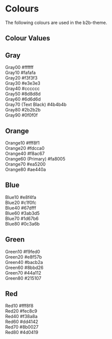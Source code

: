 
# Colours

The following colours are used in the b2b-theme.

## Colour Values

<div style={{ padding: '0.5rem 1rem', fontFamily: 'Inter' }}>
  <h2>Gray</h2>
  <div style={{ display: 'inline-block', width: '260px' }}>
    <div
      style={{
        background: '#ffffff',
        color: 'black',
        padding: '8px',
        display: 'flex',
        justifyContent: 'space-between',
      }}
    >
      <span>Gray00</span>
      <span>#ffffff</span>
    </div>
    <div
      style={{
        background: '#fafafa',
        color: 'black',
        padding: '8px',
        display: 'flex',
        justifyContent: 'space-between',
      }}
    >
      <span>Gray10</span>
      <span>#fafafa</span>
    </div>
    <div
      style={{
        background: '#f3f3f3',
        color: 'black',
        padding: '8px',
        display: 'flex',
        justifyContent: 'space-between',
      }}
    >
      <span>Gray20</span>
      <span>#f3f3f3</span>
    </div>
    <div
      style={{
        background: '#e3e3e3',
        color: 'black',
        padding: '8px',
        display: 'flex',
        justifyContent: 'space-between',
      }}
    >
      <span>Gray30</span>
      <span>#e3e3e3</span>
    </div>
    <div
      style={{
        background: '#cccccc',
        color: 'black',
        padding: '8px',
        display: 'flex',
        justifyContent: 'space-between',
      }}
    >
      <span>Gray40</span>
      <span>#cccccc</span>
    </div>
    <div
      style={{
        background: '#8d8d8d',
        color: 'white',
        padding: '8px',
        display: 'flex',
        justifyContent: 'space-between',
      }}
    >
      <span>Gray50</span>
      <span>#8d8d8d</span>
    </div>
    <div
      style={{
        background: '#6d6d6d',
        color: 'white',
        padding: '8px',
        display: 'flex',
        justifyContent: 'space-between',
      }}
    >
      <span>Gray60</span>
      <span>#6d6d6d</span>
    </div>
    <div
      style={{
        background: '#4b4b4b',
        color: 'white',
        padding: '8px',
        display: 'flex',
        justifyContent: 'space-between',
      }}
    >
      <span>Gray70 (Text Black)</span>
      <span>#4b4b4b</span>
    </div>
    <div
      style={{
        background: '#2b2b2b',
        color: 'white',
        padding: '8px',
        display: 'flex',
        justifyContent: 'space-between',
      }}
    >
      <span>Gray80</span>
      <span>#2b2b2b</span>
    </div>
    <div
      style={{
        background: '#0f0f0f',
        color: 'white',
        padding: '8px',
        display: 'flex',
        justifyContent: 'space-between',
      }}
    >
      <span>Gray90</span>
      <span>#0f0f0f</span>
    </div>
  </div>
</div>

<div style={{ padding: '0.5rem 1rem', fontFamily: 'Inter' }}>
  <h2>Orange</h2>
  <div style={{ display: 'inline-block', width: '260px' }}>
    <div
      style={{
        background: '#fff8f1',
        color: 'black',
        padding: '8px',
        display: 'flex',
        justifyContent: 'space-between',
      }}
    >
      <span>Orange10</span>
      <span>#fff8f1</span>
    </div>
    <div
      style={{
        background: '#fdcca0',
        color: 'black',
        padding: '8px',
        display: 'flex',
        justifyContent: 'space-between',
      }}
    >
      <span>Orange20</span>
      <span>#fdcca0</span>
    </div>
    <div
      style={{
        background: '#f8ac67',
        color: 'black',
        padding: '8px',
        display: 'flex',
        justifyContent: 'space-between',
      }}
    >
      <span>Orange40</span>
      <span>#f8ac67</span>
    </div>
    <div
      style={{
        background: '#fa8005',
        color: 'black',
        padding: '8px',
        display: 'flex',
        justifyContent: 'space-between',
      }}
    >
      <span>Orange60 (Primary)</span>
      <span>#fa8005</span>
    </div>
    <div
      style={{
        background: '#ea5200',
        color: 'black',
        padding: '8px',
        display: 'flex',
        justifyContent: 'space-between',
      }}
    >
      <span>Orange70</span>
      <span>#ea5200</span>
    </div>
    <div
      style={{
        background: '#ae440a',
        color: 'black',
        padding: '8px',
        display: 'flex',
        justifyContent: 'space-between',
      }}
    >
      <span>Orange80</span>
      <span>#ae440a</span>
    </div>
  </div>
</div>

<div style={{ padding: '0.5rem 1rem', fontFamily: 'Inter' }}>
  <h2>Blue</h2>
  <div style={{ display: 'inline-block', width: '260px' }}>
    <div
      style={{
        background: '#e8f4fa',
        color: 'black',
        padding: '8px',
        display: 'flex',
        justifyContent: 'space-between',
      }}
    >
      <span>Blue10</span>
      <span>#e8f4fa</span>
    </div>
    <div
      style={{
        background: '#c1f0fc',
        color: 'black',
        padding: '8px',
        display: 'flex',
        justifyContent: 'space-between',
      }}
    >
      <span>Blue20</span>
      <span>#c1f0fc</span>
    </div>
    <div
      style={{
        background: '#67dfff',
        color: 'black',
        padding: '8px',
        display: 'flex',
        justifyContent: 'space-between',
      }}
    >
      <span>Blue40</span>
      <span>#67dfff</span>
    </div>
    <div
      style={{
        background: '#3ab3d5',
        color: 'white',
        padding: '8px',
        display: 'flex',
        justifyContent: 'space-between',
      }}
    >
      <span>Blue60</span>
      <span>#3ab3d5</span>
    </div>
    <div
      style={{
        background: '#1d67b6',
        color: 'white',
        padding: '8px',
        display: 'flex',
        justifyContent: 'space-between',
      }}
    >
      <span>Blue70</span>
      <span>#1d67b6</span>
    </div>
    <div
      style={{
        background: '#0c3a6b',
        color: 'white',
        padding: '8px',
        display: 'flex',
        justifyContent: 'space-between',
      }}
    >
      <span>Blue80</span>
      <span>#0c3a6b</span>
    </div>
  </div>
</div>

<div style={{ padding: '0.5rem 1rem', fontFamily: 'Inter' }}>
  <h2>Green</h2>
  <div style={{ display: 'inline-block', width: '260px' }}>
    <div
      style={{
        background: '#f9fed0',
        color: 'black',
        padding: '8px',
        display: 'flex',
        justifyContent: 'space-between',
      }}
    >
      <span>Green10</span>
      <span>#f9fed0</span>
    </div>
    <div
      style={{
        background: '#e8f57b',
        color: 'black',
        padding: '8px',
        display: 'flex',
        justifyContent: 'space-between',
      }}
    >
      <span>Green20</span>
      <span>#e8f57b</span>
    </div>
    <div
      style={{
        background: '#bacb2a',
        color: 'black',
        padding: '8px',
        display: 'flex',
        justifyContent: 'space-between',
      }}
    >
      <span>Green40</span>
      <span>#bacb2a</span>
    </div>
    <div
      style={{
        background: '#8bbd26',
        color: 'black',
        padding: '8px',
        display: 'flex',
        justifyContent: 'space-between',
      }}
    >
      <span>Green60</span>
      <span>#8bbd26</span>
    </div>
    <div
      style={{
        background: '#44a112',
        color: 'white',
        padding: '8px',
        display: 'flex',
        justifyContent: 'space-between',
      }}
    >
      <span>Green70</span>
      <span>#44a112</span>
    </div>
    <div
      style={{
        background: '#215107',
        color: 'white',
        padding: '8px',
        display: 'flex',
        justifyContent: 'space-between',
      }}
    >
      <span>Green80</span>
      <span>#215107</span>
    </div>
  </div>
</div>

<div style={{ padding: '0.5rem 1rem', fontFamily: 'Inter' }}>
  <h2>Red</h2>
  <div style={{ display: 'inline-block', width: '260px' }}>
    <div
      style={{
        background: '#fff8f8',
        color: 'black',
        padding: '8px',
        display: 'flex',
        justifyContent: 'space-between',
      }}
    >
      <span>Red10</span>
      <span>#fff8f8</span>
    </div>
    <div
      style={{
        background: '#fec8c9',
        color: 'black',
        padding: '8px',
        display: 'flex',
        justifyContent: 'space-between',
      }}
    >
      <span>Red20</span>
      <span>#fec8c9</span>
    </div>
    <div
      style={{
        background: '#f38a8a',
        color: 'black',
        padding: '8px',
        display: 'flex',
        justifyContent: 'space-between',
      }}
    >
      <span>Red40</span>
      <span>#f38a8a</span>
    </div>
    <div
      style={{
        background: '#dd4142',
        color: 'black',
        padding: '8px',
        display: 'flex',
        justifyContent: 'space-between',
      }}
    >
      <span>Red60</span>
      <span>#dd4142</span>
    </div>
    <div
      style={{
        background: '#8b0027',
        color: 'white',
        padding: '8px',
        display: 'flex',
        justifyContent: 'space-between',
      }}
    >
      <span>Red70</span>
      <span>#8b0027</span>
    </div>
    <div
      style={{
        background: '#4d0419',
        color: 'white',
        padding: '8px',
        display: 'flex',
        justifyContent: 'space-between',
      }}
    >
      <span>Red80</span>
      <span>#4d0419</span>
    </div>
  </div>
</div>


